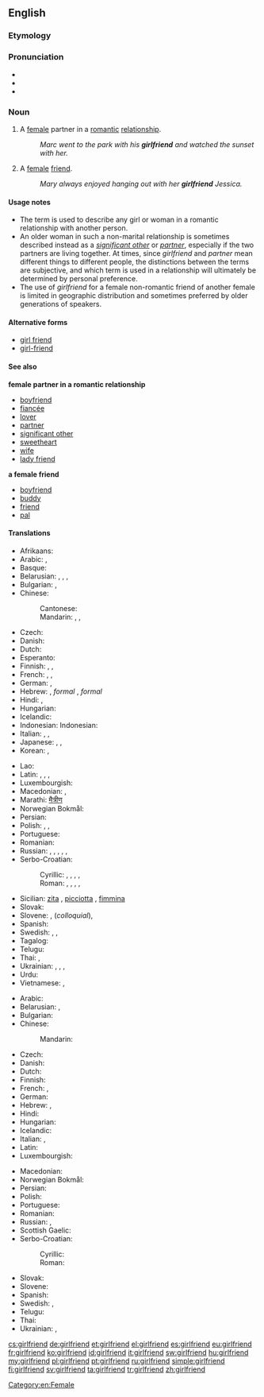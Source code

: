 ==English==

===Etymology===
{{compound|girl|friend}}

===Pronunciation===
* {{audio|en-us-girlfriend.ogg|Audio (US)}}
* {{IPA|/ɡəːlˌfrɛnd/|lang=en}}
* {{hyphenation|girl|friend}}

===Noun===
{{en-noun}}

# A [[female]] partner in a [[romantic]] [[relationship]].
#: ''Marc went to the park with his '''girlfriend''' and watched the sunset with her.''
# A [[female]] [[friend]].
#: ''Mary always enjoyed hanging out with her '''girlfriend''' Jessica.''

====Usage notes====
* The term is used to describe any girl or woman in a romantic relationship with another person.
* An older woman in such a non-marital relationship is sometimes described instead as a ''[[significant other]]'' or ''[[partner]]'', especially if the two partners are living together. At times, since ''girlfriend'' and ''partner'' mean different things to different people, the distinctions between the terms are subjective, and which term is used in a relationship will ultimately be determined by personal preference.
* The use of ''girlfriend'' for a female non-romantic friend of another female is limited in geographic distribution and sometimes preferred by older generations of speakers.

====Alternative forms====
* [[girl friend]]
* [[girl-friend]]

====See also====
'''female partner in a romantic relationship'''
* [[boyfriend]]
* [[fiancée]]
* [[lover]]
* [[partner]]
* [[significant other]]
* [[sweetheart]]
* [[wife]]
* [[lady friend]]
'''a female friend'''
* [[boyfriend]]
* [[buddy]]
* [[friend]]
* [[pal]]

====Translations====
{{trans-top|a female partner in a romantic relationship.}}
* Afrikaans: {{t|af|meisie}}
* Arabic: {{t|ar|صديقة|f|tr=ṣadīqa|sc=Arab}}, {{t|ar|صاحبة|f|tr=ṣāḥiba|sc=Arab}}
* Basque: {{t|eu|neska-lagun}}
* Belarusian: {{t|be|каханка|f|tr=kaxánka|sc=Cyrl}}, {{t|be|дзяўчына|f|tr=dzjaŭčýna|sc=Cyrl}}, {{t|be|сяброўка|f|tr=sjabróŭka|sc=Cyrl}}, {{t|be|прыяцелька|f|tr=pryjácel’ka|sc=Cyrl}}
* Bulgarian: {{t+|bg|гадже|n|tr=gádže}} {{qualifier|boyfriend or girlfriend}}, {{t|bg|приятелка|f|tr=prijátelka|sc=Cyrl}}
* Chinese:
*: Cantonese: {{tø|yue|女朋友|tr=neoi5 pang4 jau5|sc=Hani|xs=Cantonese}}
*: Mandarin: {{t-|cmn|女朋友|tr=nǚpéngyoǔ|sc=Hani}}, {{qualifier|[[boyfriend]] or girlfriend}}  {{t|zh|對象|sc=Hani}}, {{t|zh|对象|tr=duìxiàng|sc=Hani}}
* Czech: {{t-|cs|přítelkyně|f}}
* Danish: {{t|da|kæreste}}
* Dutch: {{t+|nl|vriendin}}
* Esperanto: {{t-|eo|koramikino|xs=Esperanto}}
* Finnish: {{t-|fi|tyttöystävä}}, {{t|fi|naisystävä}}, {{t|fi|tyttökaveri}}
* French: {{t+|fr|blonde|f}} {{qualifier|Quebec}}, {{t+|fr|copine|f}}, {{t+|fr|petite amie|f}}
* German: {{t+|de|Freundin|f}}, {{t|de|Girlfriend|f}}
* Hebrew: {{t+|he|חברה|f|tr=khavera}}, ''formal'' {{t|he|חברה לחיים|tr=khavera laekhayim}}, ''formal'' {{t|he|בת-זוג לחיים|tr=bat-zug lekhayim}}
* Hindi: {{t|hi|गर्लफ़्रेंड|f|tr=garlfreṇḍ|sc=Deva}}, {{t|hi|गर्लफ्रेंड|f|tr=garlfreṇḍ, garlphreṇḍ|sc=Deva}}
* Hungarian: {{t+|hu|barátnő}}
* Icelandic: {{t-|is|kærasta|f}}
* Indonesian: Indonesian: {{t|id|pacar}}
* Italian: {{t+|it|ragazza|f}}, {{t+|it|fidanzata|f}}, {{t+|it|donna|f}}
* Japanese: {{t+|ja|彼女|tr=[[かのじょ]], kanojo}}, {{t+|ja|意中の女|tr=[[いちゅうのおんな]], ichū-no onna}}, {{t+|ja|ガールフレンド|tr=gārufurendo}}
* Korean: {{t|ko|여자친구|tr=yeoja-chingu|sc=Kore}}, {{t|ko|걸프렌드|tr=geolpeurendeu|sc=Kore}}
{{trans-mid}}
* Lao: {{t-|lo|ຜູ້ສາວ|tr=phuu-saao|sc=Laoo|xs=Lao}}
* Latin: {{t-|la|amatrix|alt=amātrix}}, {{t-|la|amica|alt=amīca}}, {{t|la|amicula|alt=amīcula}}, {{t|la|amans}}
* Luxembourgish: {{t|lb|Frëndin|f}}
* Macedonian: {{t|mk|девојка|f|tr=dévojka|sc=Cyrl}}, {{t|mk|пријателка|f|tr=prijatelka|sc=Cyrl}}
* Marathi: [[मैत्रीण]]
* Norwegian Bokmål: {{tø|nb|kjæreste|m}}
* Persian: {{t|fa|دوست‌دختر|tr=dust-doxtar|sc=fa-Arab}}
* Polish: {{t+|pl|dziewczyna}}, {{t+|pl|sympatia|f}}, {{t|pl|przyjaciółka|f}}
* Portuguese: {{t+|pt|namorada|f}}
* Romanian: {{t-|ro|prietenă|f}}
* Russian: {{t+|ru|подружка|f|tr=podrúžka}}, {{t+|ru|возлюбленная|f|tr=vozljúblennaja}}, {{t+|ru|девушка|f|tr=dévuška}}, {{t+|ru|гёрлфренд|f|tr=gjorlfrɛ́nd, gjolfrɛ́nd, gjólfrɛnd}} {{indeclinable}}, {{t|ru|подруга|f|tr=podrúga|sc=Cyrl}}, {{t|ru|приятельница|f|tr=prijátel’nica|sc=Cyrl}}
* Serbo-Croatian:
*: Cyrillic: {{t|sh|цура|f}}, {{t|sh|девојка|f}}, {{t|sh|дјевојка|f}}, {{t|sh|ђевојка|f}}, {{t|sh|пријатељица|f}}
*: Roman: {{t|sh|cura|f}}, {{t|sh|devojka|f}}, {{t|sh|djevojka|f}}, {{t|sh|đevojka|f}}, {{t|sh|prijateljica|f}}
* Sicilian: [[zita]] {{f}}, [[picciotta]] {{f}}, [[fimmina]] {{f}}
* Slovak: {{t|sk|priateľka|f}}
* Slovene: {{t|sl|dekle|n}}, {{t-|sl|punca}} (''colloquial''), {{t|sl|prijateljica|f}}
* Spanish: {{t+|es|novia|f}}
* Swedish: {{t+|sv|flickvän|c}}, {{t+|sv|tjej|c}} {{qualifier|colloquial}}, {{t|sv|kärasta|c}}
* Tagalog: {{qualifier|literally}} {{t|tl|kasintahang babae|f}}
* Telugu: {{t|te|ప్రియురాలు|tr=priyuraalu}}
* Thai: {{t|th|แฟนสาว|tr=faen săao}}, {{t|th|แฟน|tr=faen|sc=Thai}} {{qualifier|boyfriend or girlfriend}}
* Ukrainian: {{t|uk|кохана|f|tr=koxána|sc=Cyrl}}, {{t|uk|дівчина|f|tr=dívčyna|sc=Cyrl}}, {{t|uk|подруга|f|tr=podrúha|sc=Cyrl}}, {{t|uk|приятелька|f|tr=pryjátel’ka|sc=Cyrl}}
* Urdu: {{t|ur|گرل فرینڈ|f|tr=garl freṇḍ|sc=ur-Arab}}
* Vietnamese: {{t|vi|bạn gái}}, {{qualifier|also boyfriend; lover}} {{t|vi|người yêu}}
{{trans-bottom}}

{{trans-top|a female friend}}
* Arabic: {{t|ar|صديقة|f|tr=ṣadīqa|sc=Arab}}
* Belarusian: {{t|be|сяброўка|f|tr=sjabróŭka|sc=Cyrl}}, {{t|be|прыяцелька|f|tr=pryjácel’ka|sc=Cyrl}}
* Bulgarian: {{t|bg|приятелка|f|tr=prijátelka|sc=Cyrl}}
* Chinese:
*: Mandarin: {{t|zh|女性朋友|tr=nǚxìng péngyǒu|sc=Hani}}
* Czech: {{t|cs|přítelkyně}}
* Danish: {{t-|da|veninde}}
* Dutch: {{t+|nl|vriendin}}
* Finnish: {{t|fi|tyttökaveri}}
* French: {{t+|fr|amie|f}}, {{t+|fr|copine|f}}
* German: {{t+|de|Freundin|f}}
* Hebrew: {{t|he|חברה|f|tr=khavera|sc=Hebr}}, {{t|he|ידידה|f|tr=yedida|sc=Hebr}}
* Hindi: {{t|hi|सहेली|f|tr=sahelī|sc=Deva}}
* Hungarian: {{t+|hu|barátnő}}
* Icelandic: {{t+|is|vinkona|f}}
* Italian: {{t-|it|amica del cuore|f}}, {{t|it|amica|f}}
* Latin: {{t|la|amica}}
* Luxembourgish: {{t|lb|Frëndin|f}}
{{trans-mid}}
* Macedonian: {{t|mk|пријателка|f|tr=prijatelka|sc=Cyrl}}
* Norwegian Bokmål: {{tø|nb|venninne|m|f}}
* Persian: {{t|fa|دوست‌دختر|tr=dust-doxtar|sc=fa-Arab}}
* Polish: {{t+|pl|przyjaciółka|f}}
* Portuguese: {{t+|pt|amiga|f}}
* Romanian: {{t+|ro|amică|f}}
* Russian: {{t+|ru|подруга|f|tr=podrúga}}, {{t|ru|приятельница|f|tr=prijátel’nica}}
* Scottish Gaelic: {{t|gd|banacharaid|f}}
* Serbo-Croatian:
*: Cyrillic: {{t|sh|пријатељица|f}}
*: Roman: {{t|sh|prijateljica|f}}
* Slovak: {{t|sk|priateľka|f}}
* Slovene: {{t+|sl|prijateljica|f}}
* Spanish: {{t-|es|amiga|f}}
* Swedish: {{t|sv|väninna|c}}, {{t|sv|tjejkompis|c}} {{qualifier|colloquial}}
* Telugu: {{t|te|స్నేహితురాలు|tr=snaehituraalu}}
* Thai: {{t|th|เพื่อนสาว|tr=puen-saaw}}
* Ukrainian: {{t|uk|подруга|f|tr=podrúha|sc=Cyrl}}, {{t|uk|приятелька|f|tr=pryjátel’ka|sc=Cyrl}}
{{trans-bottom}}

[[Category:en:Female]]

[[cs:girlfriend]]
[[de:girlfriend]]
[[et:girlfriend]]
[[el:girlfriend]]
[[es:girlfriend]]
[[eu:girlfriend]]
[[fr:girlfriend]]
[[ko:girlfriend]]
[[id:girlfriend]]
[[it:girlfriend]]
[[sw:girlfriend]]
[[hu:girlfriend]]
[[my:girlfriend]]
[[pl:girlfriend]]
[[pt:girlfriend]]
[[ru:girlfriend]]
[[simple:girlfriend]]
[[fi:girlfriend]]
[[sv:girlfriend]]
[[ta:girlfriend]]
[[tr:girlfriend]]
[[zh:girlfriend]]